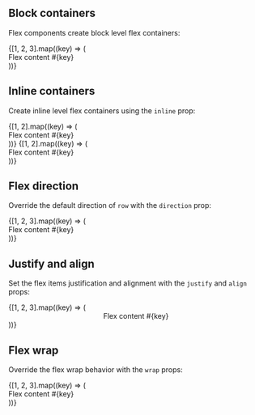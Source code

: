
<Meta title='Components/Flex' component={Flex} />

<DocsTitle title='Flex' />

## Block containers

Flex components create block level flex containers:

<Flex>
  {[1, 2, 3].map((key) => (
    <div className='border' key={key}>
      Flex content #{key}
    </div>
  ))}
</Flex>

## Inline containers

Create inline level flex containers using the `inline` prop:

<Flex inline>
  {[1, 2].map((key) => (
    <div className='border' key={key}>
      Flex content #{key}
    </div>
  ))}
</Flex>
<Flex inline>
  {[1, 2].map((key) => (
    <div className='border' key={key}>
      Flex content #{key}
    </div>
  ))}
</Flex>

## Flex direction

Override the default direction of `row` with the `direction` prop:

<Flex direction='column'>
  {[1, 2, 3].map((key) => (
    <div className='border' key={key}>
      Flex content #{key}
    </div>
  ))}
</Flex>

## Justify and align

Set the flex items justification and alignment with the `justify` and `align` props:

<Flex justify='center' align='center'>
  {[1, 2, 3].map((key) => (
    <div className='border' key={key}>
      Flex content #{key}
    </div>
  ))}
</Flex>

## Flex wrap

Override the flex wrap behavior with the `wrap` props:

<Flex wrap='no-wrap'>
  {[1, 2, 3].map((key) => (
    <div className='border' key={key}>
      Flex content #{key}
    </div>
  ))}
</Flex>
